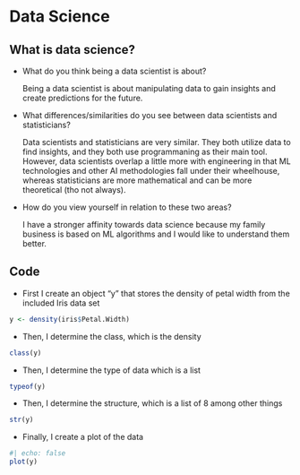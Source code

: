 # Data Science

## What is data science?

-   What do you think being a data scientist is about?

    Being a data scientist is about manipulating data to gain insights and create predictions for the future.

-   What differences/similarities do you see between data scientists and statisticians?

    Data scientists and statisticians are very similar. They both utilize data to find insights, and they both use programmaning as their main tool. However, data scientists overlap a little more with engineering in that ML technologies and other AI methodologies fall under their wheelhouse, whereas statisticians are more mathematical and can be more theoretical (tho not always).

-   How do you view yourself in relation to these two areas?

    I have a stronger affinity towards data science because my family business is based on ML algorithms and I would like to understand them better.

## Code

-   First I create an object "y" that stores the density of petal width from the included Iris data set

```r
y <- density(iris$Petal.Width)
```

-   Then, I determine the class, which is the density

```r
class(y)
```

-   Then, I determine the type of data which is a list

```r
typeof(y)
```

-   Then, I determine the structure, which is a list of 8 among other things

```r
str(y)
```

-   Finally, I create a plot of the data

```r
#| echo: false
plot(y)
```
